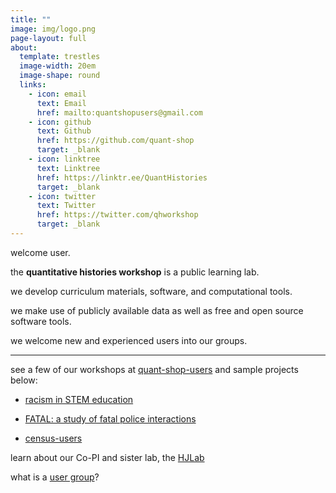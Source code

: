 ```yaml
---
title: ""
image: img/logo.png
page-layout: full
about:
  template: trestles
  image-width: 20em
  image-shape: round
  links:
    - icon: email
      text: Email
      href: mailto:quantshopusers@gmail.com
    - icon: github
      text: Github
      href: https://github.com/quant-shop
      target: _blank
    - icon: linktree
      text: Linktree
      href: https://linktr.ee/QuantHistories
      target: _blank
    - icon: twitter
      text: Twitter
      href: https://twitter.com/qhworkshop
      target: _blank
---
```


welcome user. 

the **quantitative histories workshop** is a public learning lab.

we develop curriculum materials, software, and computational tools.

we make use of publicly available data as well as free and open source software tools.

we welcome new and experienced users into our groups.

---

see a few of our workshops at [quant-shop-users](quant-shop.qmd){.external target="_blank"} and sample projects below:

  - [racism in STEM education](https://rpubs.com/professornaite/notions-of-racism){.external target="_blank"}
  
  - [FATAL: a study of fatal police interactions](https://github.com/quant-shop/fatalv2){.external target="_blank"}

  - [census-users](https://quant-shop.github.io/census/){.external target="_blank"}
  
learn about our Co-PI and sister lab, the [HJLab](https://hyeryeonjang.com/){.external target="_blank"}

what is a [user group](files/user-group.qmd){target="_blank"}?

